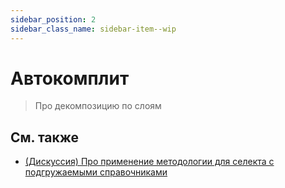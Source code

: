 ```yaml
---
sidebar_position: 2
sidebar_class_name: sidebar-item--wip
---
```



# Автокомплит

<!-- Такой роут, потому что с "autocomplete" docusaurus почему-то крашится :/ -->

<WIP ticket="170" />

> Про декомпозицию по слоям

## См. также
- [(Дискуссия) Про применение методологии для селекта с подгружаемыми справочниками](https://github.com/feature-sliced/documentation/discussions/65#discussioncomment-480807)
